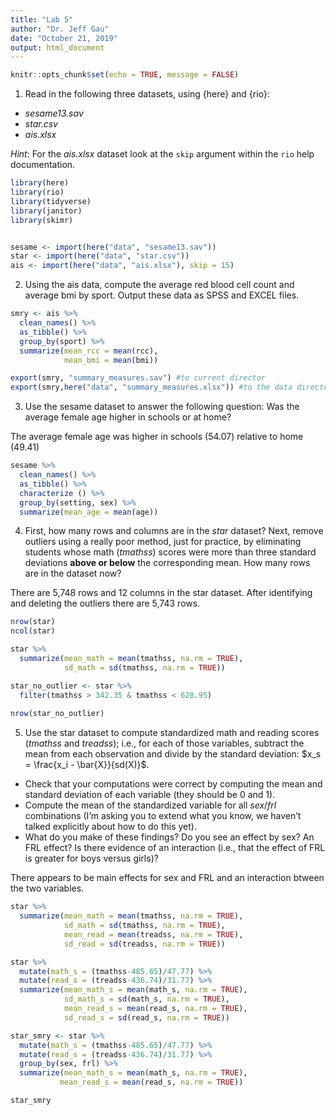 ```yaml
---
title: "Lab 5"
author: "Dr. Jeff Gau"
date: "October 21, 2019"
output: html_document
---
```


```r
knitr::opts_chunk$set(echo = TRUE, message = FALSE) 
```

1. Read in the following three datasets, using {here} and {rio}:
  * *sesame13.sav*
  * *star.csv*
  * *ais.xlsx*
  
*Hint*: For the *ais.xlsx* dataset look at the `skip` argument within the `rio` help 
  documentation.
  
```r
library(here)
library(rio)
library(tidyverse)
library(janitor)
library(skimr)


sesame <- import(here("data", "sesame13.sav"))
star <- import(here("data", "star.csv"))
ais <- import(here("data", "ais.xlsx"), skip = 15)
```

2. Using the ais data, compute the average red blood cell count and average bmi by sport. Output these data as SPSS and EXCEL files. 

```r

smry <- ais %>% 
  clean_names() %>% 
  as_tibble() %>% 
  group_by(sport) %>% 
  summarize(mean_rcc = mean(rcc),
            mean_bmi = mean(bmi))

export(smry, "summary_measures.sav") #to current director
export(smry,here("data", "summary_measures.xlsx")) #to the data directory
```

3. Use the sesame dataset to answer the following question: Was the average 
  female age higher in schools or at home? 
  
  The average female age was higher in schools (54.07) relative to home (49.41)

```r

sesame %>% 
  clean_names() %>% 
  as_tibble() %>% 
  characterize () %>% 
  group_by(setting, sex) %>% 
  summarize(mean_age = mean(age))
```

4. First, how many rows and columns are in the *star* dataset? Next, remove outliers using a really poor method, just for practice, by eliminating students whose math (*tmathss*) scores were more than three standard deviations **above or below** the corresponding mean. How many rows are in the dataset now?

There are 5,748 rows and 12 columns in the star dataset. After identifying and deleting the outliers there are 5,743 rows. 

```r

nrow(star)
ncol(star)

star %>% 
  summarize(mean_math = mean(tmathss, na.rm = TRUE),
            sd_math = sd(tmathss, na.rm = TRUE))

star_no_outlier <- star %>% 
  filter(tmathss > 342.35 & tmathss < 628.95) 
  
nrow(star_no_outlier)
```

5. Use the star dataset to compute standardized math and reading scores (*tmathss* and *treadss*); i.e., for each of those variables, subtract the mean from each observation and divide by the standard deviation: $x_s = \frac{x_i - \bar{X}}{sd(X)}$. 
  + Check that your computations were correct by computing the mean and standard deviation of each variable (they should be 0 and 1). 
  + Compute the mean of the standardized variable for all *sex*/*frl* combinations (I'm asking you to extend what you know, we haven't talked explicitly about how to do this yet). 
  + What do you make of these findings? Do you see an effect by sex? An FRL effect? Is there evidence of an interaction (i.e., that the effect of FRL is greater for boys versus girls)?
  
  There appears to be main effects for sex and FRL and an interaction btween the two variables.

```r

star %>% 
  summarize(mean_math = mean(tmathss, na.rm = TRUE),
            sd_math = sd(tmathss, na.rm = TRUE),
            mean_read = mean(treadss, na.rm = TRUE),
            sd_read = sd(treadss, na.rm = TRUE))  

star %>% 
  mutate(math_s = (tmathss-485.65)/47.77) %>% 
  mutate(read_s = (treadss-436.74)/31.77) %>% 
  summarize(mean_math_s = mean(math_s, na.rm = TRUE),
            sd_math_s = sd(math_s, na.rm = TRUE),
            mean_read_s = mean(read_s, na.rm = TRUE),
            sd_read_s = sd(read_s, na.rm = TRUE)) 

star_smry <- star %>% 
  mutate(math_s = (tmathss-485.65)/47.77) %>% 
  mutate(read_s = (treadss-436.74)/31.77) %>% 
  group_by(sex, frl) %>% 
  summarize(mean_math_s = mean(math_s, na.rm = TRUE),
           mean_read_s = mean(read_s, na.rm = TRUE))

star_smry

```
